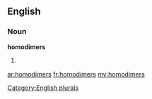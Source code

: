 ==English==

===Noun===
'''homodimers'''

# {{plural of|[[homodimer]]}}

[[Category:English plurals]]

[[ar:homodimers]]
[[fr:homodimers]]
[[my:homodimers]]